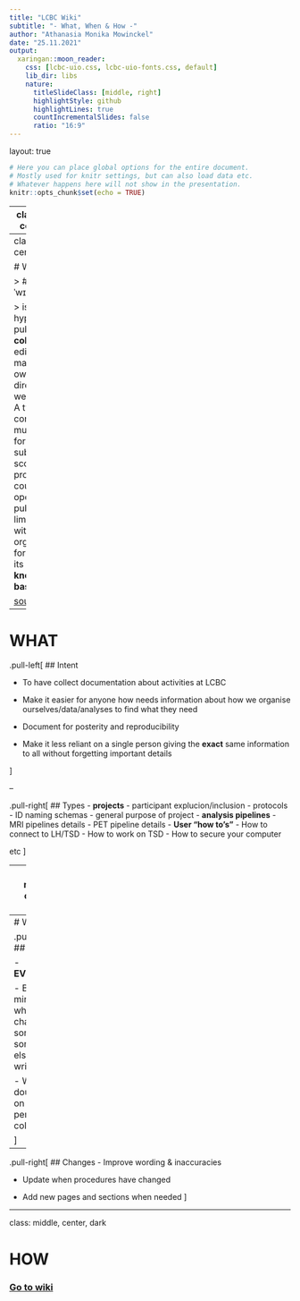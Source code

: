 ```yaml
---
title: "LCBC Wiki"
subtitle: "- What, When & How -"
author: "Athanasia Monika Mowinckel"
date: "25.11.2021"
output:
  xaringan::moon_reader:
    css: [lcbc-uio.css, lcbc-uio-fonts.css, default]
    lib_dir: libs
    nature:
      titleSlideClass: [middle, right]
      highlightStyle: github
      highlightLines: true
      countIncrementalSlides: false 
      ratio: "16:9"
---
```


layout: true
    
<div class="my-sidebar"></div> 


```r
# Here you can place global options for the entire document.
# Mostly used for knitr settings, but can also load data etc.
# Whatever happens here will not show in the presentation.
knitr::opts_chunk$set(echo = TRUE)
```


---
class: middle, center, dark

# WHAT

> ### A wiki (/ˈwɪki/ WIK-ee) 

> is a hypertext publication collaboratively edited and managed by its own audience directly using a web browser. A typical wiki contains multiple pages for the subjects or scope of the project and could be either open to the public or limited to use within an organization for maintaining its internal knowledge base.

[source](https://www.wikiwand.com/en/Wiki)

---
class: middle, center, dark

# WHAT

> ### A wiki (/ˈwɪki/ WIK-ee) 

> is a hypertext publication **collaboratively** edited and managed by its own audience directly using a web browser. A typical wiki contains multiple pages for the subjects or scope of the project and could be either open to the public or limited to use within an organization for maintaining its **internal knowledge base**.

[source](https://www.wikiwand.com/en/Wiki)

---

# WHAT

.pull-left[
## Intent

- To have collect documentation about activities at LCBC

- Make it easier for anyone how needs information about how we organise ourselves/data/analyses to find what they need

- Document for posterity and reproducibility

- Make it less reliant on a single person giving the **exact** same information to all without forgetting important details

]

--

.pull-right[
## Types
- **projects**
  - participant explucion/inclusion
  - protocols
  - ID naming schemas
  - general purpose of project
- **analysis pipelines**
  - MRI pipelines details
  - PET pipeline details
- **User "how to's"**
  - How to connect to LH/TSD
  - How to work on TSD
  - How to secure your computer
  
etc
]


---
class: middle, center, dark

# WHEN

---
# WHEN

.pull-left[
## Who

- **EVERYONE!**

- Be mindful when changing something someone else has written

- When in doubt, ask on slack/in person your colleagues

]

--

.pull-right[
## Changes
- Improve wording & inaccuracies

- Update when procedures have changed

- Add new pages and sections when needed
]

---
class: middle, center, dark

# HOW

### [Go to wiki](https://wiki.lcbc.uiocloud.no/doku.php?id=start)

